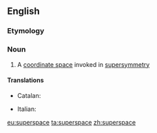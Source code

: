 ==English==

===Etymology===
{{prefix|super|space|lang=en}}

===Noun===
{{wikipedia}}
{{en-noun}}

# {{context|physics|lang=en}} A [[coordinate space]] invoked in [[supersymmetry]]

====Translations====
{{trans-top|coordinate space in supersymmetry}}
* Catalan: {{t|ca|superespai|m}}
{{trans-mid}}
* Italian: {{t|it|superspazio|m}}
{{trans-bottom}}

[[eu:superspace]]
[[ta:superspace]]
[[zh:superspace]]